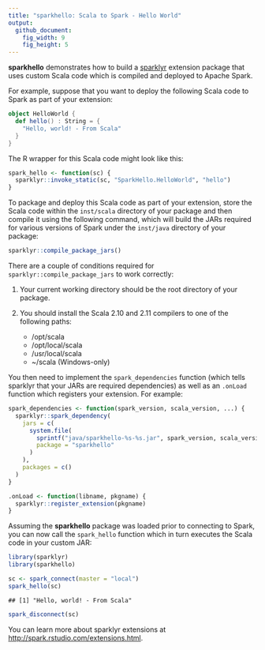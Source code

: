 ```yaml
---
title: "sparkhello: Scala to Spark - Hello World"
output:
  github_document:
    fig_width: 9
    fig_height: 5
---
```


**sparkhello** demonstrates how to build a [sparklyr](http://github.com/rstudio/sparklyr) extension package that uses custom Scala code which is compiled and deployed to Apache Spark.

For example, suppose that you want to deploy the following Scala code to Spark as part of your extension:

```scala
object HelloWorld {
  def hello() : String = {
    "Hello, world! - From Scala"
  }
}
```

The R wrapper for this Scala code might look like this:

```r
spark_hello <- function(sc) {
  sparklyr::invoke_static(sc, "SparkHello.HelloWorld", "hello")
}
```

To package and deploy this Scala code as part of your extension, store the Scala code within the   `inst/scala` directory of your package and then compile it using the following command, which will build the JARs required for various versions of Spark under the `inst/java` directory of your package:

```r
sparklyr::compile_package_jars()
```



There are a couple of conditions required for `sparklyr::compile_package_jars` to work correctly:

1. Your current working directory should be the root directory of your package.

2. You should install the Scala 2.10 and 2.11 compilers to one of the following paths:
    - /opt/scala
    - /opt/local/scala
    - /usr/local/scala
    - ~/scala (Windows-only)

You then need to implement the `spark_dependencies` function (which tells sparklyr that your JARs are required dependencies) as well as an `.onLoad` function which registers your extension. For example:

```r
spark_dependencies <- function(spark_version, scala_version, ...) {
  sparklyr::spark_dependency(
    jars = c(
      system.file(
        sprintf("java/sparkhello-%s-%s.jar", spark_version, scala_version),
        package = "sparkhello"
      )
    ),
    packages = c()
  )
}

.onLoad <- function(libname, pkgname) {
  sparklyr::register_extension(pkgname)
}
```

Assuming the **sparkhello** package was loaded prior to connecting to Spark, you can now call the `spark_hello` function which in turn executes the Scala code in your custom JAR:

```r
library(sparklyr)
library(sparkhello)

sc <- spark_connect(master = "local")
spark_hello(sc)
```
```
## [1] "Hello, world! - From Scala"
```

```r
spark_disconnect(sc)
```

You can learn more about sparklyr extensions at <http://spark.rstudio.com/extensions.html>.


